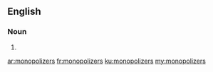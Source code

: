 ==English==

===Noun===
{{head|en|noun plural form}}

# {{plural of|monopolizer|lang=en}}

[[ar:monopolizers]]
[[fr:monopolizers]]
[[ku:monopolizers]]
[[my:monopolizers]]